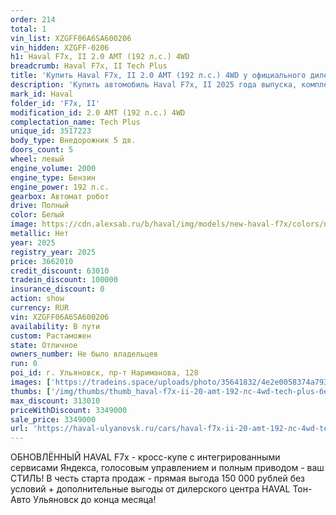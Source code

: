 ```yaml
---
order: 214
total: 1
vin_list: XZGFF06A6SA600206
vin_hidden: XZGFF-0206
h1: Haval F7x, II 2.0 AMT (192 л.с.) 4WD
breadcrumb: Haval F7x, II Tech Plus
title: 'Купить Haval F7x, II 2.0 AMT (192 л.с.) 4WD у официального дилера в Ульяновске'
description: 'Купить автомобиль Haval F7x, II 2025 года выпуска, комплектация Tech Plus, цвет - Белый, двигатель - 2.0 AMT (192 л.с.) 4WD у официального дилера в г. Ульяновск. Стоимость данного автомобиля Haval F7x, II – 3349000'
mark_id: Haval
folder_id: 'F7x, II'
modification_id: 2.0 AMT (192 л.с.) 4WD
complectation_name: Tech Plus
unique_id: 3517223
body_type: Внедорожник 5 дв.
doors_count: 5
wheel: левый
engine_volume: 2000
engine_type: Бензин
engine_power: 192 л.с.
gearbox: Автомат робот
drive: Полный
color: Белый
image: https://cdn.alexsab.ru/b/haval/img/models/new-haval-f7x/colors/noble-agate.webp
metallic: Нет
year: 2025
registry_year: 2025
price: 3662010
credit_discount: 63010
tradein_discount: 100000
insurance_discount: 0
action: show
currency: RUR
vin: XZGFF06A6SA600206
availability: В пути
custom: Растаможен
state: Отличное
owners_number: Не было владельцев
run: 0
poi_id: г. Ульяновск, пр-т Нариманова, 128
images: ['https://tradeins.space/uploads/photo/35641832/4e2e0058374a79309e74671b74e52552.jpg', 'https://tradeins.space/uploads/photo/35641833/a60386142ed72ce550cfeb35792b049d.jpg', 'https://tradeins.space/uploads/photo/35641834/beb402405e49a0b200ef9ceca8366ec6.jpg', 'https://tradeins.space/uploads/photo/35641835/0c936146e494e762f3ef4fdd1ba7a4b7.jpg', 'https://tradeins.space/uploads/photo/35641836/cbeaf7857c8105f04cefede8d69b9650.jpg', 'https://tradeins.space/uploads/photo/35641837/e7f7f1c079e14470af437d45adf665a9.jpg', 'https://tradeins.space/uploads/photo/35641838/fc4725ae000a273705cc48d5dc5ef5e2.jpg', 'https://tradeins.space/uploads/photo/35641839/46ed7de0ae6a9b4c759ef5d1031f0644.jpg', 'https://tradeins.space/uploads/photo/35641840/616ba9acc17489a627d50f5bca98b73b.jpg', 'https://tradeins.space/uploads/photo/35641841/f25abef1a2abac54d264bc3a9c6675a7.jpg', 'https://tradeins.space/uploads/photo/35641842/5f0e74f62aaad594b1b32963f609a9c8.jpg', 'https://tradeins.space/uploads/photo/35641843/b58f1b836bda6ff8a7bfce269433f200.jpg', 'https://tradeins.space/uploads/photo/35641844/7b9ae52aae0a1097cea40ddb83bffd60.jpg', 'https://tradeins.space/uploads/photo/35641845/33323343db9abfe5f5b492695dfb6df8.jpg']
thumbs: ['/img/thumbs/thumb_haval-f7x-ii-20-amt-192-лс-4wd-tech-plus-белый-2025_52552_0.webp', '/img/thumbs/thumb_haval-f7x-ii-20-amt-192-лс-4wd-tech-plus-белый-2025_b049d_1.webp', '/img/thumbs/thumb_haval-f7x-ii-20-amt-192-лс-4wd-tech-plus-белый-2025_66ec6_2.webp', '/img/thumbs/thumb_haval-f7x-ii-20-amt-192-лс-4wd-tech-plus-белый-2025_7a4b7_3.webp', '/img/thumbs/thumb_haval-f7x-ii-20-amt-192-лс-4wd-tech-plus-белый-2025_b9650_4.webp']
max_discount: 313010
priceWithDiscount: 3349000
sale_price: 3349000
url: 'https://haval-ulyanovsk.ru/cars/haval-f7x-ii-20-amt-192-лс-4wd-tech-plus-белый-2025/'
---
```

ОБНОВЛЁННЫЙ HAVAL F7x - кросс-купе с интегрированными сервисами Яндекса, голосовым управлением и полным приводом - ваш СТИЛЬ! В честь старта продаж - прямая выгода 150 000 рублей без условий + дополнительные выгоды от дилерского центра HAVAL Тон-Авто Ульяновск до конца месяца!

